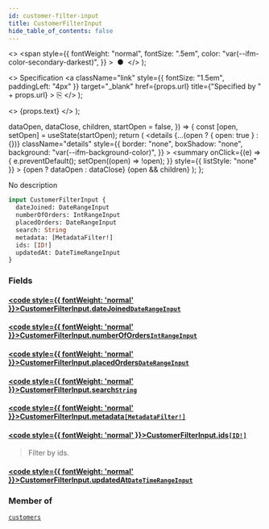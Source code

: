 ```yaml
---
id: customer-filter-input
title: CustomerFilterInput
hide_table_of_contents: false
---
```


  <>
    <span
      style={{
        fontWeight: "normal",
        fontSize: ".5em",
        color: "var(--ifm-color-secondary-darkest)",
      }}
    >
      &nbsp;●&nbsp;
    </span>
  </>
);

  <>
    Specification
    <a
      className="link"
      style={{ fontSize: "1.5em", paddingLeft: "4px" }}
      target="\_blank"
      href={props.url}
      title={"Specified by " + props.url}
    >
      ⎘
    </a>
  </>
);

  <>
    <span className={props.class}>{props.text}</span>
  </>
);


  dataOpen,
  dataClose,
  children,
  startOpen = false,
}) => {
  const [open, setOpen] = useState(startOpen);
  return (
    <details
      {...(open ? { open: true } : {})}
      className="details"
      style={{
        border: "none",
        boxShadow: "none",
        background: "var(--ifm-background-color)",
      }}
    >
      <summary
        onClick={(e) => {
          e.preventDefault();
          setOpen((open) => !open);
        }}
        style={{ listStyle: "none" }}
      >
        {open ? dataOpen : dataClose}
      </summary>
      {open && children}
    </details>
  );
};

No description

```graphql
input CustomerFilterInput {
  dateJoined: DateRangeInput
  numberOfOrders: IntRangeInput
  placedOrders: DateRangeInput
  search: String
  metadata: [MetadataFilter!]
  ids: [ID!]
  updatedAt: DateTimeRangeInput
}
```

### Fields

#### [<code style={{ fontWeight: 'normal' }}>CustomerFilterInput.<b>dateJoined</b></code>](#)<Bullet />[`DateRangeInput`](../../../api-reference/miscellaneous/inputs/date-range-input) <Badge class="badge badge--secondary" text="input"/>

>

#### [<code style={{ fontWeight: 'normal' }}>CustomerFilterInput.<b>numberOfOrders</b></code>](#)<Bullet />[`IntRangeInput`](../../../api-reference/miscellaneous/inputs/int-range-input) <Badge class="badge badge--secondary" text="input"/>

>

#### [<code style={{ fontWeight: 'normal' }}>CustomerFilterInput.<b>placedOrders</b></code>](#)<Bullet />[`DateRangeInput`](../../../api-reference/miscellaneous/inputs/date-range-input) <Badge class="badge badge--secondary" text="input"/>

>

#### [<code style={{ fontWeight: 'normal' }}>CustomerFilterInput.<b>search</b></code>](#)<Bullet />[`String`](../../../api-reference/miscellaneous/scalars/string) <Badge class="badge badge--secondary" text="scalar"/>

>

#### [<code style={{ fontWeight: 'normal' }}>CustomerFilterInput.<b>metadata</b></code>](#)<Bullet />[`[MetadataFilter!]`](../../../api-reference/miscellaneous/inputs/metadata-filter) <Badge class="badge badge--secondary" text="list"/> <Badge class="badge badge--secondary" text="input"/>

>

#### [<code style={{ fontWeight: 'normal' }}>CustomerFilterInput.<b>ids</b></code>](#)<Bullet />[`[ID!]`](../../../api-reference/miscellaneous/scalars/id) <Badge class="badge badge--secondary" text="list"/> <Badge class="badge badge--secondary" text="scalar"/>

> Filter by ids.
>
> <Badge text="Added in Saleor 3.8" class="secondary margin-bottom--sm" />

#### [<code style={{ fontWeight: 'normal' }}>CustomerFilterInput.<b>updatedAt</b></code>](#)<Bullet />[`DateTimeRangeInput`](../../../api-reference/miscellaneous/inputs/date-time-range-input) <Badge class="badge badge--secondary" text="input"/>

>

### Member of

[`customers`](../../../api-reference/users/queries/customers) <Badge class="badge badge--secondary" text="query"/>
